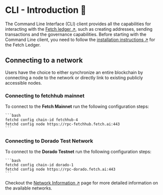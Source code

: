 # CLI - Introduction 🚀

The Command Line Interface (CLI) client provides all the capabilities for interacting with the [Fetch ledger ↗️](/concepts/ledger/intro), such as creating addresses, sending transactions and the governance capabilities. Before starting with the Command Line client, you need to follow the [installation instructions ↗️](/guides/ledger/installation) for the Fetch Ledger.

## Connecting to a network

Users have the choice to either synchronize an entire blockchain by connecting a node to the network or directly link to existing publicly accessible nodes.

### Connecting to fetchhub mainnet

To connect to the **Fetch Mainnet** run the following configuration steps:

    ```bash
    fetchd config chain-id fetchhub-4
    fetchd config node https://rpc-fetchhub.fetch.ai:443
    ```

### Connecting to Dorado Test Network

To connect to the **Dorado Testnet** run the following configuration steps:

    ```bash
    fetchd config chain-id dorado-1
    fetchd config node https://rpc-dorado.fetch.ai:443
    ```

Checkout the [Network Information ↗️](/references/ledger/active-networks) page for more detailed information on the available networks.
